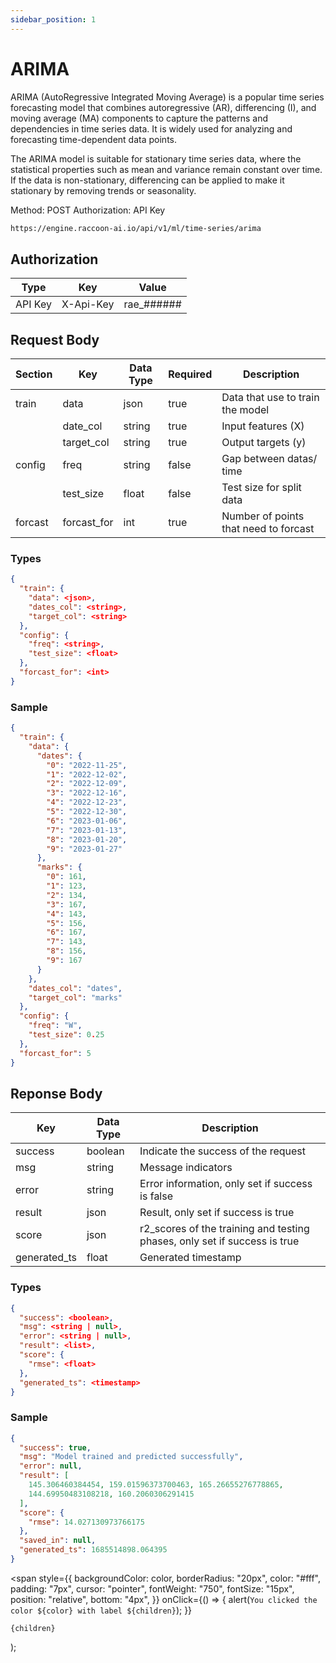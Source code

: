 ```yaml
---
sidebar_position: 1
---
```


# ARIMA

ARIMA (AutoRegressive Integrated Moving Average) is a popular time series forecasting model that combines autoregressive (AR), differencing (I), and moving average (MA) components to capture the patterns and dependencies in time series data. It is widely used for analyzing and forecasting time-dependent data points.

The ARIMA model is suitable for stationary time series data, where the statistical properties such as mean and variance remain constant over time. If the data is non-stationary, differencing can be applied to make it stationary by removing trends or seasonality.

<Tooltip color="#3abe25">Method: POST</Tooltip> <Tooltip color="#Be2525">
  Authorization: API Key
</Tooltip>
<div style={{ marginBottom: "20px" }}></div>

```bash
https://engine.raccoon-ai.io/api/v1/ml/time-series/arima
```

## Authorization

| Type    | Key       | Value       |
| ------- | --------- | ----------- |
| API Key | X-Api-Key | rae\_###### |

## Request Body

| Section | Key         | Data Type | Required | Description                           |
| ------- | ----------- | --------- | -------- | ------------------------------------- |
| train   | data        | json      | true     | Data that use to train the model      |
|         | date_col    | string    | true     | Input features (X)                    |
|         | target_col  | string    | true     | Output targets (y)                    |
| config  | freq        | string    | false    | Gap between datas/ time               |
|         | test_size   | float     | false    | Test size for split data              |
| forcast | forcast_for | int       | true     | Number of points that need to forcast |

### Types

```json
{
  "train": {
    "data": <json>,
    "dates_col": <string>,
    "target_col": <string>
  },
  "config": {
    "freq": <string>,
    "test_size": <float>
  },
  "forcast_for": <int>
}
```

### Sample

```json
{
  "train": {
    "data": {
      "dates": {
        "0": "2022-11-25",
        "1": "2022-12-02",
        "2": "2022-12-09",
        "3": "2022-12-16",
        "4": "2022-12-23",
        "5": "2022-12-30",
        "6": "2023-01-06",
        "7": "2023-01-13",
        "8": "2023-01-20",
        "9": "2023-01-27"
      },
      "marks": {
        "0": 161,
        "1": 123,
        "2": 134,
        "3": 167,
        "4": 143,
        "5": 156,
        "6": 167,
        "7": 143,
        "8": 156,
        "9": 167
      }
    },
    "dates_col": "dates",
    "target_col": "marks"
  },
  "config": {
    "freq": "W",
    "test_size": 0.25
  },
  "forcast_for": 5
}
```

## Reponse Body

| Key          | Data Type | Description                                                               |
| ------------ | --------- | ------------------------------------------------------------------------- |
| success      | boolean   | Indicate the success of the request                                       |
| msg          | string    | Message indicators                                                        |
| error        | string    | Error information, only set if success is false                           |
| result       | json      | Result, only set if success is true                                       |
| score        | json      | r2_scores of the training and testing phases, only set if success is true |
| generated_ts | float     | Generated timestamp                                                       |

### Types

```json
{
  "success": <boolean>,
  "msg": <string | null>,
  "error": <string | null>,
  "result": <list>,
  "score": {
    "rmse": <float>
  },
  "generated_ts": <timestamp>
}
```

### Sample

```json
{
  "success": true,
  "msg": "Model trained and predicted successfully",
  "error": null,
  "result": [
    145.306460384454, 159.01596373700463, 165.26655276778865,
    144.69950483108218, 160.2060306291415
  ],
  "score": {
    "rmse": 14.027130973766175
  },
  "saved_in": null,
  "generated_ts": 1685514898.064395
}
```

  <span
    style={{
      backgroundColor: color,
      borderRadius: "20px",
      color: "#fff",
      padding: "7px",
      cursor: "pointer",
      fontWeight: "750",
      fontSize: "15px",
      position: "relative",
      bottom: "4px",
    }}
    onClick={() => {
      alert(`You clicked the color ${color} with label ${children}`);
    }}
  >
    {children}
  </span>
);
